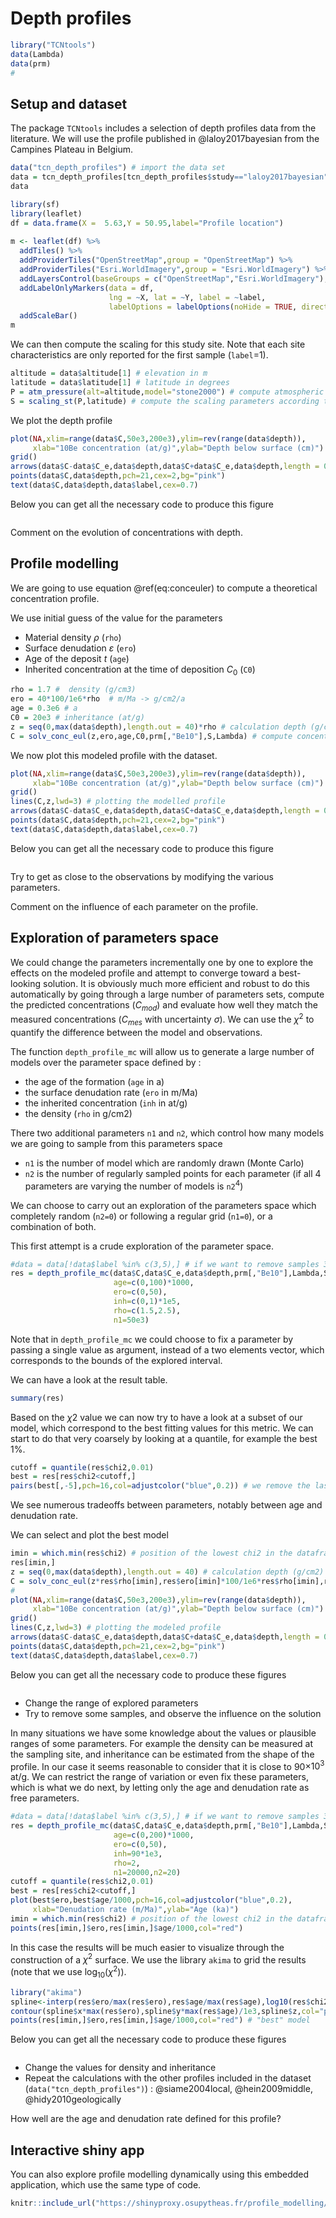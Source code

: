 # Depth profiles

```r
library("TCNtools")
data(Lambda)
data(prm)
#
```

## Setup and dataset

The package `TCNtools` includes a selection of depth profiles data from the literature. 
We will use the profile published in @laloy2017bayesian from the Campines Plateau in Belgium.

```r
data("tcn_depth_profiles") # import the data set
data = tcn_depth_profiles[tcn_depth_profiles$study=="laloy2017bayesian",] # selecting a particular study
data
```

```r
library(sf)
library(leaflet)
df = data.frame(X =  5.63,Y = 50.95,label="Profile location")
  
m <- leaflet(df) %>%
  addTiles() %>%
  addProviderTiles("OpenStreetMap",group = "OpenStreetMap") %>%
  addProviderTiles("Esri.WorldImagery",group = "Esri.WorldImagery") %>%
  addLayersControl(baseGroups = c("OpenStreetMap","Esri.WorldImagery"),position = "topleft") %>%
  addLabelOnlyMarkers(data = df,
                      lng = ~X, lat = ~Y, label = ~label, 
                      labelOptions = labelOptions(noHide = TRUE, direction = 'auto', textOnly = FALSE)) %>%
  addScaleBar()
m
```


We can then compute the scaling for this study site. 
Note that each site characteristics are only reported for the first sample (`label`=1).

```r
altitude = data$altitude[1] # elevation in m
latitude = data$latitude[1] # latitude in degrees
P = atm_pressure(alt=altitude,model="stone2000") # compute atmospheric pressure at site
S = scaling_st(P,latitude) # compute the scaling parameters according to Stone (2000)
```

We plot the depth profile

```r
plot(NA,xlim=range(data$C,50e3,200e3),ylim=rev(range(data$depth)),
     xlab="10Be concentration (at/g)",ylab="Depth below surface (cm)")
grid()
arrows(data$C-data$C_e,data$depth,data$C+data$C_e,data$depth,length = 0)
points(data$C,data$depth,pch=21,cex=2,bg="pink")
text(data$C,data$depth,data$label,cex=0.7)
```

:::: {.codebox .codeimage data-latex="code"}
Below you can get all the necessary code to produce this figure
```r
```
::::

:::: {.questionbox .questionimage data-latex="question"}
Comment on the evolution of concentrations with depth. 
::::

## Profile modelling

We are going to use equation \@ref(eq:conceuler) to compute a theoretical concentration profile.

We use initial guess of the value for the parameters

- Material density $\rho$ (`rho`)
- Surface denudation $\varepsilon$ (`ero`)
- Age of the deposit $t$ (`age`)
- Inherited concentration at the time of deposition $C_0$ (`C0`)

```r
rho = 1.7 #  density (g/cm3)
ero = 40*100/1e6*rho  # m/Ma -> g/cm2/a
age = 0.3e6 # a
C0 = 20e3 # inheritance (at/g)
z = seq(0,max(data$depth),length.out = 40)*rho # calculation depth (g/cm2)
C = solv_conc_eul(z,ero,age,C0,prm[,"Be10"],S,Lambda) # compute concentration´
```

We now plot this modeled profile with the dataset.

```r
plot(NA,xlim=range(data$C,50e3,200e3),ylim=rev(range(data$depth)),
     xlab="10Be concentration (at/g)",ylab="Depth below surface (cm)")
grid()
lines(C,z,lwd=3) # plotting the modelled profile
arrows(data$C-data$C_e,data$depth,data$C+data$C_e,data$depth,length = 0)
points(data$C,data$depth,pch=21,cex=2,bg="pink")
text(data$C,data$depth,data$label,cex=0.7)
```

:::: {.codebox .codeimage data-latex="code"}
Below you can get all the necessary code to produce this figure
```r
```
::::

:::: {.actionbox .actionimage data-latex="action"}
Try to get as close to the observations by modifying the various parameters.
::::

:::: {.questionbox .questionimage data-latex="question"}
Comment on the influence of each parameter on the profile.
::::

## Exploration of parameters space

We could change the parameters incrementally one by one to explore the effects on the modeled profile and attempt to converge toward a best-looking solution.
It is obviously much more efficient and robust to do this automatically by going through a large number of parameters sets, compute the predicted concentrations ($C_{mod}$) and evaluate how well they match the measured concentrations ($C_{mes}$ with uncertainty $\sigma$). 
We can use the $\chi^2$ to quantify the difference between the model and observations.

\begin{equation}
\chi^2 = \sum_{i=1}^n \left( \frac{C_{mes,i} - C_{mod,i} }{\sigma_i} \right)^2
\end{equation}

The function `depth_profile_mc` will allow us to generate a large number of models over the parameter space defined by :

- the age of the formation (`age` in a)
- the surface denudation rate (`ero` in m/Ma)
- the inherited concentration (`inh` in at/g)
- the density (`rho` in g/cm2)

There two additional parameters `n1` and `n2`, which control how many models we are going to sample from this parameters space

- `n1` is the number of model which are randomly drawn (Monte Carlo)
- `n2` is the number of regularly sampled points for each parameter (if all 4 parameters are varying the number of models is `n2`$^4$) 

We can choose to carry out an exploration of the parameters space which completely random (`n2=0`) or following a regular grid (`n1=0`), or a combination of both. 

This first attempt is a crude exploration of the parameter space.

```r
#data = data[!data$label %in% c(3,5),] # if we want to remove samples 3 and 5 (use with caution)
res = depth_profile_mc(data$C,data$C_e,data$depth,prm[,"Be10"],Lambda,S,
                       age=c(0,100)*1000,
                       ero=c(0,50),
                       inh=c(0,1)*1e5,
                       rho=c(1.5,2.5),
                       n1=50e3)

```

Note that in `depth_profile_mc` we could choose to fix a parameter by passing a single value as argument, instead of a two elements vector, which corresponds to the bounds of the explored interval.

We can have a look at the result table.

```r
summary(res)
```
Based on the $\chi2$ value we can now try to have a look at a subset of our model, which correspond to the best fitting values for this metric.
We can start to do that very coarsely by looking at a quantile, for example the best 1%.

```r
cutoff = quantile(res$chi2,0.01)
best = res[res$chi2<cutoff,]
pairs(best[,-5],pch=16,col=adjustcolor("blue",0.2)) # we remove the last column (5) which correspond to the chi2
```
We see numerous tradeoffs between parameters, notably between age and denudation rate.

We can select and plot the best model

```r
imin = which.min(res$chi2) # position of the lowest chi2 in the dataframe
res[imin,]
z = seq(0,max(data$depth),length.out = 40) # calculation depth (g/cm2)
C = solv_conc_eul(z*res$rho[imin],res$ero[imin]*100/1e6*res$rho[imin],res$age[imin],res$inh[imin],prm[,"Be10"],S,Lambda) # compute concentration
#
plot(NA,xlim=range(data$C,50e3,200e3),ylim=rev(range(data$depth)),
     xlab="10Be concentration (at/g)",ylab="Depth below surface (cm)")
grid()
lines(C,z,lwd=3) # plotting the modeled profile
arrows(data$C-data$C_e,data$depth,data$C+data$C_e,data$depth,length = 0)
points(data$C,data$depth,pch=21,cex=2,bg="pink")
text(data$C,data$depth,data$label,cex=0.7)
```


:::: {.codebox .codeimage data-latex="code"}
Below you can get all the necessary code to produce these figures
```r
```
::::


:::: {.actionbox .actionimage data-latex="action"}
- Change the range of explored parameters
- Try to remove some samples, and observe the influence on the solution
::::


In many situations we have some knowledge about the values or plausible ranges of some parameters. 
For example the density can be measured at the sampling site, and inheritance can be estimated from the shape of the profile. 
In our case it seems reasonable to consider that it is close to 90$\times10^3$ at/g.
We can restrict the range of variation or even fix these parameters, which is what we do next, by letting only the age and denudation rate as free parameters.


```r
#data = data[!data$label %in% c(3,5),] # if we want to remove samples 3 and 5 (use with caution)
res = depth_profile_mc(data$C,data$C_e,data$depth,prm[,"Be10"],Lambda,S,
                       age=c(0,200)*1000,
                       ero=c(0,50),
                       inh=90*1e3,
                       rho=2,
                       n1=20000,n2=20)
cutoff = quantile(res$chi2,0.01)
best = res[res$chi2<cutoff,]
plot(best$ero,best$age/1000,pch=16,col=adjustcolor("blue",0.2),
     xlab="Denudation rate (m/Ma)",ylab="Age (ka)")
imin = which.min(res$chi2) # position of the lowest chi2 in the dataframe
points(res[imin,]$ero,res[imin,]$age/1000,col="red")
```

In this case the results will be much easier to visualize through the construction of a $\chi^2$ surface.
We use the library `akima` to grid the results (note that we use $\log_{10}(\chi^2)$).

```r
library("akima")
spline<-interp(res$ero/max(res$ero),res$age/max(res$age),log10(res$chi2),duplicate="mean",nx=100,ny=100)
contour(spline$x*max(res$ero),spline$y*max(res$age)/1e3,spline$z,col="pink",xlab="Denudation rate (m/Ma)",ylab="Age (ka)")
points(res[imin,]$ero,res[imin,]$age/1000,col="red") # "best" model
```


:::: {.codebox .codeimage data-latex="code"}
Below you can get all the necessary code to produce these figures
```r
```
::::


:::: {.actionbox .actionimage data-latex="action"}
- Change the values for density and inheritance
- Repeat the calculations with the other profiles included in the dataset (`data("tcn_depth_profiles")`) : @siame2004local, @hein2009middle, @hidy2010geologically
::::

:::: {.questionbox .questionimage data-latex="question"}
How well are the age and denudation rate defined for this profile?
::::


## Interactive shiny app

You can also explore profile modelling dynamically  using this embedded application, which use the same type of code. 

```r
knitr::include_url("https://shinyproxy.osupytheas.fr/profile_modelling/",height = "1200px")
```


